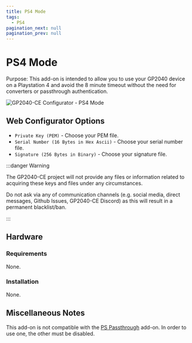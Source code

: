 ```yaml
---
title: PS4 Mode
tags:
  - PS4
pagination_next: null
pagination_prev: null
---
```


# PS4 Mode

Purpose: This add-on is intended to allow you to use your GP2040 device on a Playstation 4 and avoid the 8 minute timeout without the need for converters or passthrough authentication.

![GP2040-CE Configurator - PS4 Mode](../assets/images/gpc-add-ons-ps4-mode.png)

## Web Configurator Options

- `Private Key (PEM)` - Choose your PEM file.
- `Serial Number (16 Bytes in Hex Ascii)` - Choose your serial number file.
- `Signature (256 Bytes in Binary)` - Choose your signature file.

:::danger Warning

The GP2040-CE project will not provide any files or information related to acquiring these keys and files under any circumstances.

Do not ask via any of communication channels (e.g. social media, direct messages, Github Issues, GP2040-CE Discord) as this will result in a permanent blacklist/ban.

:::

## Hardware

### Requirements

None.

### Installation

None.

## Miscellaneous Notes

This add-on is not compatible with the [PS Passthrough](./ps-passthrough.mdx) add-on. In order to use one, the other must be disabled.
